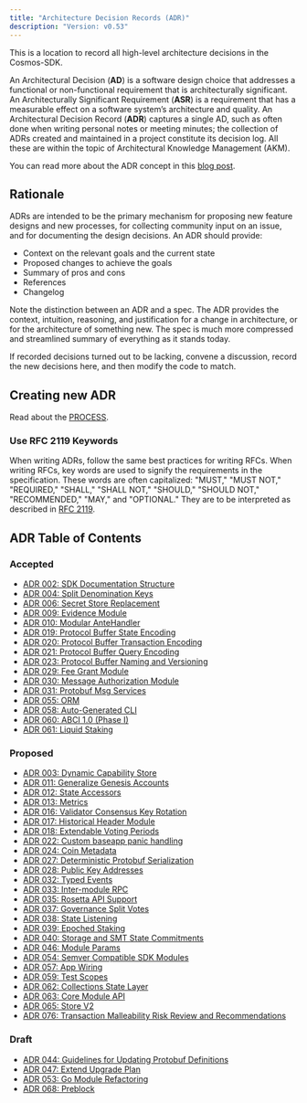 ```yaml
---
title: "Architecture Decision Records (ADR)"
description: "Version: v0.53"
---
```


This is a location to record all high-level architecture decisions in the Cosmos-SDK.

An Architectural Decision (**AD**) is a software design choice that addresses a functional or non-functional requirement that is architecturally significant. An Architecturally Significant Requirement (**ASR**) is a requirement that has a measurable effect on a software system’s architecture and quality. An Architectural Decision Record (**ADR**) captures a single AD, such as often done when writing personal notes or meeting minutes; the collection of ADRs created and maintained in a project constitute its decision log. All these are within the topic of Architectural Knowledge Management (AKM).

You can read more about the ADR concept in this [blog post](https://product.reverb.com/documenting-architecture-decisions-the-reverb-way-a3563bb24bd0#.78xhdix6t).

## Rationale[​](#rationale "Direct link to Rationale")

ADRs are intended to be the primary mechanism for proposing new feature designs and new processes, for collecting community input on an issue, and for documenting the design decisions. An ADR should provide:

* Context on the relevant goals and the current state
* Proposed changes to achieve the goals
* Summary of pros and cons
* References
* Changelog

Note the distinction between an ADR and a spec. The ADR provides the context, intuition, reasoning, and justification for a change in architecture, or for the architecture of something new. The spec is much more compressed and streamlined summary of everything as it stands today.

If recorded decisions turned out to be lacking, convene a discussion, record the new decisions here, and then modify the code to match.

## Creating new ADR[​](#creating-new-adr "Direct link to Creating new ADR")

Read about the [PROCESS](/sdk/v0.53/build/architecture/PROCESS).

### Use RFC 2119 Keywords[​](#use-rfc-2119-keywords "Direct link to Use RFC 2119 Keywords")

When writing ADRs, follow the same best practices for writing RFCs. When writing RFCs, key words are used to signify the requirements in the specification. These words are often capitalized: "MUST," "MUST NOT," "REQUIRED," "SHALL," "SHALL NOT," "SHOULD," "SHOULD NOT," "RECOMMENDED," "MAY," and "OPTIONAL." They are to be interpreted as described in [RFC 2119](https://datatracker.ietf.org/doc/html/rfc2119).

## ADR Table of Contents[​](#adr-table-of-contents "Direct link to ADR Table of Contents")

### Accepted[​](#accepted "Direct link to Accepted")

* [ADR 002: SDK Documentation Structure](/sdk/v0.53/build/architecture/adr-002-docs-structure)
* [ADR 004: Split Denomination Keys](/sdk/v0.53/build/architecture/adr-004-split-denomination-keys)
* [ADR 006: Secret Store Replacement](/sdk/v0.53/build/architecture/adr-006-secret-store-replacement)
* [ADR 009: Evidence Module](/sdk/v0.53/build/architecture/adr-009-evidence-module)
* [ADR 010: Modular AnteHandler](/sdk/v0.53/build/architecture/adr-010-modular-antehandler)
* [ADR 019: Protocol Buffer State Encoding](/sdk/v0.53/build/architecture/adr-019-protobuf-state-encoding)
* [ADR 020: Protocol Buffer Transaction Encoding](/sdk/v0.53/build/architecture/adr-020-protobuf-transaction-encoding)
* [ADR 021: Protocol Buffer Query Encoding](/sdk/v0.53/build/architecture/adr-021-protobuf-query-encoding)
* [ADR 023: Protocol Buffer Naming and Versioning](/sdk/v0.53/build/architecture/adr-023-protobuf-naming)
* [ADR 029: Fee Grant Module](/sdk/v0.53/build/architecture/adr-029-fee-grant-module)
* [ADR 030: Message Authorization Module](/sdk/v0.53/build/architecture/adr-030-authz-module)
* [ADR 031: Protobuf Msg Services](/sdk/v0.53/build/architecture/adr-031-msg-service)
* [ADR 055: ORM](/sdk/v0.53/build/architecture/adr-055-orm)
* [ADR 058: Auto-Generated CLI](/sdk/v0.53/build/architecture/adr-058-auto-generated-cli)
* [ADR 060: ABCI 1.0 (Phase I)](/sdk/v0.53/build/architecture/adr-060-abci-1.0)
* [ADR 061: Liquid Staking](/sdk/v0.53/build/architecture/adr-061-liquid-staking)

### Proposed[​](#proposed "Direct link to Proposed")

* [ADR 003: Dynamic Capability Store](/sdk/v0.53/build/architecture/adr-003-dynamic-capability-store)
* [ADR 011: Generalize Genesis Accounts](/sdk/v0.53/build/architecture/adr-011-generalize-genesis-accounts)
* [ADR 012: State Accessors](/sdk/v0.53/build/architecture/adr-012-state-accessors)
* [ADR 013: Metrics](/sdk/v0.53/build/architecture/adr-013-metrics)
* [ADR 016: Validator Consensus Key Rotation](/sdk/v0.53/build/architecture/adr-016-validator-consensus-key-rotation)
* [ADR 017: Historical Header Module](/sdk/v0.53/build/architecture/adr-017-historical-header-module)
* [ADR 018: Extendable Voting Periods](/sdk/v0.53/build/architecture/adr-018-extendable-voting-period)
* [ADR 022: Custom baseapp panic handling](/sdk/v0.53/build/architecture/adr-022-custom-panic-handling)
* [ADR 024: Coin Metadata](/sdk/v0.53/build/architecture/adr-024-coin-metadata)
* [ADR 027: Deterministic Protobuf Serialization](/sdk/v0.53/build/architecture/adr-027-deterministic-protobuf-serialization)
* [ADR 028: Public Key Addresses](/sdk/v0.53/build/architecture/adr-028-public-key-addresses)
* [ADR 032: Typed Events](/sdk/v0.53/build/architecture/adr-032-typed-events)
* [ADR 033: Inter-module RPC](/sdk/v0.53/build/architecture/adr-033-protobuf-inter-module-comm)
* [ADR 035: Rosetta API Support](/sdk/v0.53/build/architecture/adr-035-rosetta-api-support)
* [ADR 037: Governance Split Votes](/sdk/v0.53/build/architecture/adr-037-gov-split-vote)
* [ADR 038: State Listening](/sdk/v0.53/build/architecture/adr-038-state-listening)
* [ADR 039: Epoched Staking](/sdk/v0.53/build/architecture/adr-039-epoched-staking)
* [ADR 040: Storage and SMT State Commitments](/sdk/v0.53/build/architecture/adr-040-storage-and-smt-state-commitments)
* [ADR 046: Module Params](/sdk/v0.53/build/architecture/adr-046-module-params)
* [ADR 054: Semver Compatible SDK Modules](/sdk/v0.53/build/architecture/adr-054-semver-compatible-modules)
* [ADR 057: App Wiring](/sdk/v0.53/build/architecture/adr-057-app-wiring)
* [ADR 059: Test Scopes](/sdk/v0.53/build/architecture/adr-059-test-scopes)
* [ADR 062: Collections State Layer](/sdk/v0.53/build/architecture/adr-062-collections-state-layer)
* [ADR 063: Core Module API](/sdk/v0.53/build/architecture/adr-063-core-module-api)
* [ADR 065: Store V2](/sdk/v0.53/build/architecture/adr-065-store-v2)
* [ADR 076: Transaction Malleability Risk Review and Recommendations](/sdk/v0.53/build/architecture/adr-076-tx-malleability)

### Draft[​](#draft "Direct link to Draft")

* [ADR 044: Guidelines for Updating Protobuf Definitions](/sdk/v0.53/build/architecture/adr-044-protobuf-updates-guidelines)
* [ADR 047: Extend Upgrade Plan](/sdk/v0.53/build/architecture/adr-047-extend-upgrade-plan)
* [ADR 053: Go Module Refactoring](/sdk/v0.53/build/architecture/adr-053-go-module-refactoring)
* [ADR 068: Preblock](/sdk/v0.53/build/architecture/adr-068-preblock)
